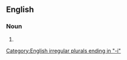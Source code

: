 ==English==

===Noun===
{{head|en|noun plural form}}

# {{plural of|double obelus|lang=en}}

[[Category:English irregular plurals ending in "-i"]]